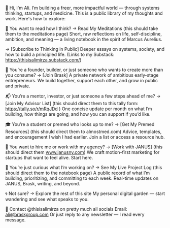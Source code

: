👋 Hi, I'm Ali.
I’m building a freer, more impactful world — through systems thinking, startups, and medicine.
This is a public library of my thoughts and work. Here's how to explore:

🧠 You want to read how I think?
→ Read My Meditations (this should take them to the meditations page)
Short, raw reflections on life, self-discipline, ambition, and meaning — a living notebook in the spirit of Marcus Aurelius.

→ [Subscribe to Thinking in Public] 
Deeper essays on systems, society, and how to build a principled life.
(Links to my Substack: https://thisisalimirza.substack.com/)

🚀 You’re a founder, builder, or just someone who wants to create more than you consume?
→ [Join Brask]
A private network of ambitious early-stage entrepreneurs.
We build together, support each other, and grow in public and private.

📬 You’re a mentor, investor, or just someone a few steps ahead of me?
→ [Join My Advisor List] (this should direct them to this tally form: https://tally.so/r/mRqJDd )
One concise update per month on what I’m building, how things are going, and how you can support if you’d like.

🎓 You’re a student or premed who looks up to me?
→ [Get My Premed Resources] (this should direct them to almostmed.com)
Advice, templates, and encouragement I wish I had earlier. Join a list or access a resource hub.

🧩 You want to hire me or work with my agency?
→ [Work with JANUS] (this should direct them www.janusny.com)
We craft motion-first marketing for startups that want to feel alive. Start here.

🔎 You’re just curious what I’m working on?
→ See My Live Project Log (this should direct them to the notebook page)
A public record of what I’m building, prioritizing, and committing to each week. Real-time updates on JANUS, Brask, writing, and beyond.

🌀 Not sure?
→ Explore the rest of this site
My personal digital garden — start wandering and see what speaks to you.

🧭 Contact
@thisisalimirza on pretty much all socials
Email: ali@braskgroup.com
Or just reply to any newsletter — I read every message.
